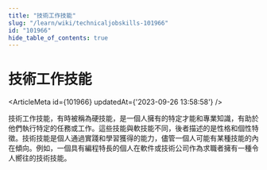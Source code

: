 ```yaml
---
title: "技術工作技能"
slug: "/learn/wiki/technicaljobskills-101966"
id: "101966"
hide_table_of_contents: true
---
```



# 技術工作技能

<ArticleMeta id={101966} updatedAt={'2023-09-26 13:58:58'} />
<div className='border-solid border-b border-t-0 my-4 border-[var(--ifm-color-gray-300)]' />

技術工作技能，有時被稱為硬技能，是一個人擁有的特定才能和專業知識，有助於他們執行特定的任務或工作。這些技能與軟技能不同，後者描述的是性格和個性特徵。技術技能是個人通過實踐和學習獲得的能力，儘管一個人可能有某種技能的內在傾向。例如，一個具有編程特長的個人在軟件或技術公司作為求職者擁有一種令人嚮往的技術技能。
